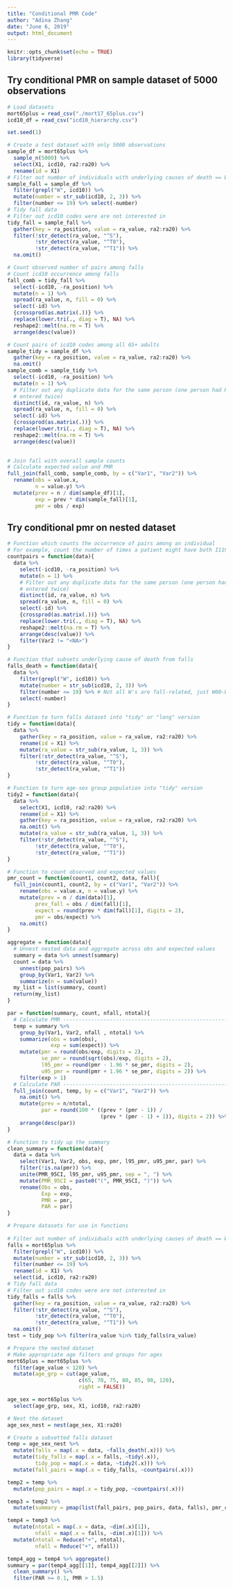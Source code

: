 ---
title: "Conditional PMR Code"
author: "Adina Zhang"
date: "June 6, 2019"
output: html_document
---

```{r setup, include=FALSE}
knitr::opts_chunk$set(echo = TRUE)
library(tidyverse)
```

## Try conditional PMR on sample dataset of 5000 observations

```{r, message = FALSE}
# Load datasets
mort65plus = read_csv("./mort17_65plus.csv")
icd10_df = read_csv("icd10_hierarchy.csv")
```

```{r}
set.seed(1)

# Create a test dataset with only 5000 observations
sample_df = mort65plus %>% 
  sample_n(5000) %>% 
  select(X1, icd10, ra2:ra20) %>% 
  rename(id = X1)
# Filter out number of individuals with underlying causes of death == W00-W19 (falls)
sample_fall = sample_df %>% 
  filter(grepl("W", icd10)) %>%
  mutate(number = str_sub(icd10, 2, 3)) %>% 
  filter(number <= 19) %>% select(-number) 
# Tidy fall data
# Filter out icd10 codes were are not interested in
tidy_fall = sample_fall %>%
  gather(key = ra_position, value = ra_value, ra2:ra20) %>% 
  filter(!str_detect(ra_value, "^S"),
         !str_detect(ra_value, "^T0"),
         !str_detect(ra_value, "^T1")) %>% 
  na.omit()
```

```{r}
# Count observed number of pairs among falls
# Count icd10 occurrence among falls
fall_comb = tidy_fall %>%
  select(-icd10, -ra_position) %>% 
  mutate(n = 1) %>%
  spread(ra_value, n, fill = 0) %>% 
  select(-id) %>% 
  {crossprod(as.matrix(.))} %>% 
  replace(lower.tri(., diag = T), NA) %>% 
  reshape2::melt(na.rm = T) %>% 
  arrange(desc(value))
```

```{r}
# Count pairs of icd10 codes among all 65+ adults
sample_tidy = sample_df %>% 
  gather(key = ra_position, value = ra_value, ra2:ra20) %>% 
  na.omit()
sample_comb = sample_tidy %>% 
  select(-icd10, -ra_position) %>% 
  mutate(n = 1) %>% 
  # Filter out any duplicate data for the same person (one person had K729 
  # entered twice)
  distinct(id, ra_value, n) %>% 
  spread(ra_value, n, fill = 0) %>% 
  select(-id) %>% 
  {crossprod(as.matrix(.))} %>% 
  replace(lower.tri(., diag = T), NA) %>% 
  reshape2::melt(na.rm = T) %>% 
  arrange(desc(value))
  
```

```{r}
# Join fall with overall sample counts
# Calculate expected value and PMR
full_join(fall_comb, sample_comb, by = c("Var1", "Var2")) %>% 
  rename(obs = value.x,
         n = value.y) %>% 
  mutate(prev = n / dim(sample_df)[1],
         exp = prev * dim(sample_fall)[1],
         pmr = obs / exp)
```

## Try conditional pmr on nested dataset

```{r}
# Function which counts the occurrence of pairs among an individual
# For example, count the number of times a patient might have both I119 and I250 given they both had falling as an underlying cause
countpairs = function(data){
  data %>% 
    select(-icd10, -ra_position) %>% 
    mutate(n = 1) %>% 
    # Filter out any duplicate data for the same person (one person had K729 
    # entered twice)
    distinct(id, ra_value, n) %>% 
    spread(ra_value, n, fill = 0) %>% 
    select(-id) %>% 
    {crossprod(as.matrix(.))} %>% 
    replace(lower.tri(., diag = T), NA) %>% 
    reshape2::melt(na.rm = T) %>% 
    arrange(desc(value)) %>% 
    filter(Var2 != "<NA>")
}

# Function that subsets underlying cause of death from falls
falls_death = function(data){
  data %>% 
    filter(grepl("W", icd10)) %>%
    mutate(number = str_sub(icd10, 2, 3)) %>% 
    filter(number <= 19) %>% # Not all W's are fall-related, just W00-W19
    select(-number)
}

# Function to turn falls dataset into "tidy" or "long" version
tidy = function(data){
  data %>% 
    gather(key = ra_position, value = ra_value, ra2:ra20) %>% 
    rename(id = X1) %>% 
    mutate(ra_value = str_sub(ra_value, 1, 3)) %>% 
    filter(!str_detect(ra_value, "^S"),
         !str_detect(ra_value, "^T0"),
         !str_detect(ra_value, "^T1"))
}

# Function to turn age-sex group population into "tidy" version
tidy2 = function(data){
  data %>% 
    select(X1, icd10, ra2:ra20) %>% 
    rename(id = X1) %>% 
    gather(key = ra_position, value = ra_value, ra2:ra20) %>% 
    na.omit() %>% 
    mutate(ra_value = str_sub(ra_value, 1, 3)) %>% 
    filter(!str_detect(ra_value, "^S"),
         !str_detect(ra_value, "^T0"),
         !str_detect(ra_value, "^T1"))
}

# Function to count observed and expected values
pmr_count = function(count1, count2, data, fall){
  full_join(count1, count2, by = c("Var1", "Var2")) %>% 
    rename(obs = value.x, n = value.y) %>% 
    mutate(prev = n / dim(data)[1],
         prev_fall = obs / dim(fall)[1],
         expect = round(prev * dim(fall)[1], digits = 2),
         pmr = obs/expect) %>% 
    na.omit()
}

aggregate = function(data){
  # Unnest nested data and aggregate across obs and expected values
  summary = data %>% unnest(summary)
  count = data %>% 
    unnest(pop_pairs) %>% 
    group_by(Var1, Var2) %>% 
    summarize(n = sum(value))
  my_list = list(summary, count)
  return(my_list)
}

par = function(summary, count, nfall, ntotal){
  # Calculate PMR ------------------------------------------------------ 
  temp = summary %>% 
    group_by(Var1, Var2, nfall , ntotal) %>% 
    summarize(obs = sum(obs),
              exp = sum(expect)) %>% 
    mutate(pmr = round(obs/exp, digits = 2),
           se_pmr = round(sqrt(obs)/exp, digits = 2),
           l95_pmr = round(pmr - 1.96 * se_pmr, digits = 2),
           u95_pmr = round(pmr + 1.96 * se_pmr, digits = 2)) %>% 
    filter(exp > 1)
  # Calculate PAR ------------------------------------------------------
  full_join(count, temp, by = c("Var1", "Var2")) %>% 
    na.omit() %>% 
    mutate(prev = n/ntotal,
           par = round(100 * ((prev * (pmr - 1)) / 
                              (prev * (pmr - 1) + 1)), digits = 2)) %>%
    arrange(desc(par))
}

# Function to tidy up the summary
clean_summary = function(data){
  data = data %>% 
    select(Var1, Var2, obs, exp, pmr, l95_pmr, u95_pmr, par) %>%
    filter(!is.na(pmr)) %>% 
    unite(PMR_95CI, l95_pmr, u95_pmr, sep = ", ") %>%
    mutate(PMR_95CI = paste0("(", PMR_95CI, ")")) %>% 
    rename(Obs = obs,
           Exp = exp,
           PMR = pmr,
           PAR = par)
}
```

```{r, message = FALSE, error = FALSE}
# Prepare datasets for use in functions
  
# Filter out number of individuals with underlying causes of death == W00-W19 (falls)
falls = mort65plus %>% 
  filter(grepl("W", icd10)) %>%
  mutate(number = str_sub(icd10, 2, 3)) %>% 
  filter(number <= 19) %>% 
  rename(id = X1) %>% 
  select(id, icd10, ra2:ra20)
# Tidy fall data
# Filter out icd10 codes were are not interested in
tidy_falls = falls %>%
  gather(key = ra_position, value = ra_value, ra2:ra20) %>% 
  filter(!str_detect(ra_value, "^S"),
         !str_detect(ra_value, "^T0"),
         !str_detect(ra_value, "^T1")) %>% 
  na.omit()
test = tidy_pop %>% filter(ra_value %in% tidy_falls$ra_value)
```

```{r}
# Prepare the nested dataset
# Make appropriate age filters and groups for ages
mort65plus = mort65plus %>% 
  filter(age_value < 120) %>% 
  mutate(age_grp = cut(age_value, 
                       c(65, 70, 75, 80, 85, 90, 120), 
                       right = FALSE))

age_sex = mort65plus %>% 
  select(age_grp, sex, X1, icd10, ra2:ra20)

# Nest the dataset
age_sex_nest = nest(age_sex, X1:ra20)
```

```{r, message = FALSE, error = FALSE, warning = FALSE}
# Create a subsetted falls dataset
temp = age_sex_nest %>% 
  mutate(falls = map(.x = data, ~falls_death(.x))) %>% 
  mutate(tidy_falls = map(.x = falls, ~tidy(.x)),
         tidy_pop = map(.x = data, ~tidy2(.x))) %>% 
  mutate(fall_pairs = map(.x = tidy_falls, ~countpairs(.x)))

temp2 = temp %>% 
  mutate(pop_pairs = map(.x = tidy_pop, ~countpairs(.x)))

temp3 = temp2 %>% 
  mutate(summary = pmap(list(fall_pairs, pop_pairs, data, falls), pmr_count))

temp4 = temp3 %>% 
  mutate(ntotal = map(.x = data, ~dim(.x)[1]),
         nfall = map(.x = falls, ~dim(.x)[1])) %>% 
  mutate(ntotal = Reduce("+", ntotal),
         nfall = Reduce("+", nfall))

temp4_agg = temp4 %>% aggregate()
summary = par(temp4_agg[[1]], temp4_agg[[2]]) %>% 
  clean_summary() %>% 
  filter(PAR >= 0.1, PMR > 1.5)
```






